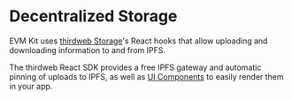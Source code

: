 # Decentralized Storage

EVM Kit uses [thirdweb Storage](https://portal.thirdweb.com/storage)'s React hooks that allow uploading and downloading information to and from IPFS.

The thirdweb React SDK provides a free IPFS gateway and automatic pinning of uploads
to IPFS, as well as [UI Components](https://portal.thirdweb.com/ui-components) to
easily render them in your app.
